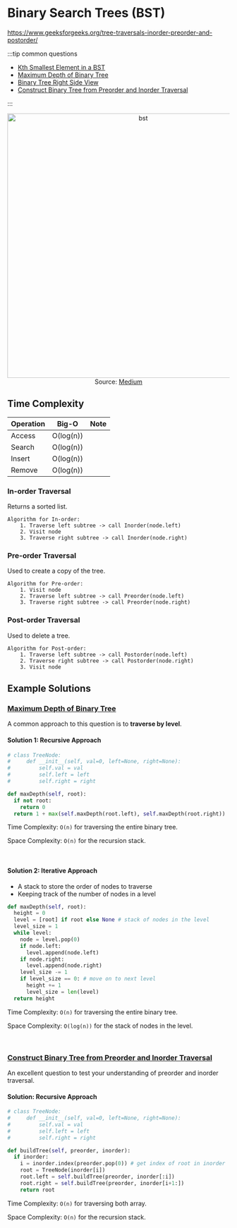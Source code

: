 # Binary Search Trees (BST)

https://www.geeksforgeeks.org/tree-traversals-inorder-preorder-and-postorder/

:::tip common questions

- [Kth Smallest Element in a BST](https://leetcode.com/problems/kth-smallest-element-in-a-bst/)
- [Maximum Depth of Binary Tree](https://leetcode.com/problems/maximum-depth-of-binary-tree/)
- [Binary Tree Right Side View](https://leetcode.com/problems/binary-tree-right-side-view/)
- [Construct Binary Tree from Preorder and Inorder Traversal](https://leetcode.com/problems/construct-binary-tree-from-preorder-and-inorder-traversal/)

:::

<div align="center">
  <img src="/shaokiat-blog/img/algo/bst.png" alt="bst" width="600" />
</div>

<div align="center" width="700" textAlign="left" style={{}}>
  Source:
  <a href="https://medium.com/@konduruharish/binary-search-tree-in-typescript-and-c-25fa5107cc5d">
    Medium
  </a>
</div>

## Time Complexity

| Operation | Big-O     | Note |
| --------- | --------- | ---- |
| Access    | O(log(n)) |      |
| Search    | O(log(n)) |      |
| Insert    | O(log(n)) |      |
| Remove    | O(log(n)) |      |

### In-order Traversal

Returns a sorted list.

```
Algorithm for In-order:
    1. Traverse left subtree -> call Inorder(node.left)
    2. Visit node
    3. Traverse right subtree -> call Inorder(node.right)
```

### Pre-order Traversal

Used to create a copy of the tree.

```
Algorithm for Pre-order:
    1. Visit node
    2. Traverse left subtree -> call Preorder(node.left)
    3. Traverse right subtree -> call Preorder(node.right)
```

### Post-order Traversal

Used to delete a tree.

```
Algorithm for Post-order:
    1. Traverse left subtree -> call Postorder(node.left)
    2. Traverse right subtree -> call Postorder(node.right)
    3. Visit node
```

## Example Solutions

### [Maximum Depth of Binary Tree](https://leetcode.com/problems/maximum-depth-of-binary-tree/)

A common approach to this question is to **traverse by level**.

#### Solution 1: Recursive Approach

```py
# class TreeNode:
#     def __init__(self, val=0, left=None, right=None):
#         self.val = val
#         self.left = left
#         self.right = right

def maxDepth(self, root):
  if not root:
    return 0
  return 1 + max(self.maxDepth(root.left), self.maxDepth(root.right))

```

Time Complexity: `O(n)` for traversing the entire binary tree.

Space Complexity: `O(n)` for the recursion stack.

<br />

#### Solution 2: Iterative Approach

- A stack to store the order of nodes to traverse
- Keeping track of the number of nodes in a level

```py
def maxDepth(self, root):
  height = 0
  level = [root] if root else None # stack of nodes in the level
  level_size = 1
  while level:
    node = level.pop(0)
    if node.left:
      level.append(node.left)
    if node.right:
      level.append(node.right)
    level_size -= 1
    if level_size == 0: # move on to next level
      height += 1
      level_size = len(level)
  return height

```

Time Complexity: `O(n)` for traversing the entire binary tree.

Space Complexity: `O(log(n))` for the stack of nodes in the level.

<br />

### [Construct Binary Tree from Preorder and Inorder Traversal](https://leetcode.com/problems/construct-binary-tree-from-preorder-and-inorder-traversal/)

An excellent question to test your understanding of preorder and inorder traversal.

#### Solution: Recursive Approach

```py
# class TreeNode:
#     def __init__(self, val=0, left=None, right=None):
#         self.val = val
#         self.left = left
#         self.right = right

def buildTree(self, preorder, inorder):
  if inorder:
    i = inorder.index(preorder.pop(0)) # get index of root in inorder
    root = TreeNode(inorder[i])
    root.left = self.buildTree(preorder, inorder[:i])
    root.right = self.buildTree(preorder, inorder[i+1:])
    return root
```

Time Complexity: `O(n)` for traversing both array.

Space Complexity: `O(n)` for the recursion stack.

<br />
